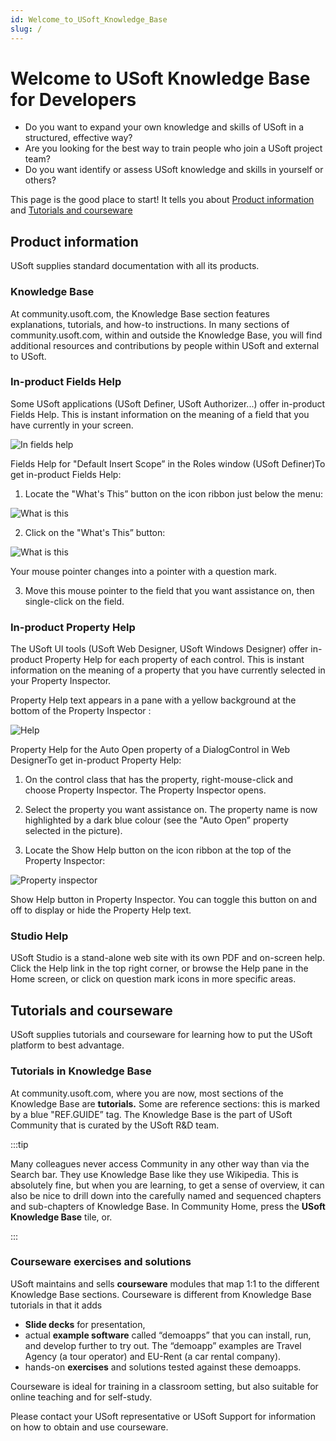 ```yaml
---
id: Welcome_to_USoft_Knowledge_Base
slug: /
---
```


# Welcome to USoft Knowledge Base for Developers

- Do you want to expand your own knowledge and skills of USoft in a structured, effective way?
- Are you looking for the best way to train people who join a USoft project team?
- Do you want identify or assess USoft knowledge and skills in yourself or others?

This page is the good place to start! It tells you about [Product information](#product-information) and [Tutorials and courseware](#tutorials-and-courseware)

## Product information

USoft supplies standard documentation with all its products.

### Knowledge Base

At community.usoft.com, the Knowledge Base section features explanations, tutorials, and how-to instructions. In many sections of community.usoft.com, within and outside the Knowledge Base, you will find additional resources and contributions by people within USoft and external to USoft.

### In-product Fields Help

Some USoft applications (USoft Definer, USoft Authorizer...) offer in-product Fields Help. This is instant information on the meaning of a field that you have currently in your screen.

![In fields help](./assets/d23972be-4bc5-4bca-a293-a377e2f904d6.png)

Fields Help for "Default Insert Scope” in the Roles window (USoft Definer)To get in-product Fields Help:

1. Locate the "What's This” button on the icon ribbon just below the menu:

![What is this](./assets/52fb7e82-de7d-4584-ae68-9b00511dfa89.png)

2. Click on the "What's This” button:

![What is this](./assets/92d499d5-0cca-4a08-90f5-4b1e6383db98.png)

Your mouse pointer changes into a pointer with a question mark.

3. Move this mouse pointer to the field that you want assistance on, then single-click on the field.

### In-product Property Help

The USoft UI tools (USoft Web Designer, USoft Windows Designer) offer in-product Property Help for each property of each control. This is instant information on the meaning of a property that you have currently selected in your Property Inspector.

Property Help text appears in a pane with a yellow background at the bottom of the Property Inspector :

![Help](./assets/bac40237-0f03-4416-be51-a38c46fd1da0.png)

Property Help for the Auto Open property of a DialogControl in Web DesignerTo get in-product Property Help:

1. On the control class that has the property, right-mouse-click and choose Property Inspector. The Property Inspector opens.

2. Select the property you want assistance on. The property name is now highlighted by a dark blue colour (see the "Auto Open” property selected in the picture).

3. Locate the Show Help button on the icon ribbon at the top of the Property Inspector:

![Property inspector](./assets/1f742929-a3aa-4240-9584-a04bc0370ccd.png)

Show Help button in Property Inspector. You can toggle this button on and off to display or hide the Property Help text.

### Studio Help

USoft Studio is a stand-alone web site with its own PDF and on-screen help. Click the Help link in the top right corner, or browse the Help pane in the Home screen, or click on question mark icons in more specific areas.

## Tutorials and courseware

USoft supplies tutorials and courseware for learning how to put the USoft platform to best advantage.

### Tutorials in Knowledge Base

At community.usoft.com, where you are now, most sections of the Knowledge Base are **tutorials.** Some are reference sections: this is marked by a blue "REF.GUIDE” tag. The Knowledge Base is the part of USoft Community that is curated by the USoft R&D team.

:::tip

Many colleagues never access Community in any other way than via the Search bar. They use Knowledge Base like they use Wikipedia.
This is absolutely fine, but when you are learning, to get a sense of overview, it can also be nice to drill down into the carefully named and sequenced chapters and sub-chapters of Knowledge Base. In Community Home, press the **USoft Knowledge Base** tile, or.

:::

### Courseware exercises and solutions

USoft maintains and sells **courseware** modules that map 1:1 to the different Knowledge Base sections. Courseware is different from Knowledge Base tutorials in that it adds

- **Slide decks** for presentation,
- actual **example software** called “demoapps” that you can install, run, and develop further to try out. The “demoapp” examples are Travel Agency (a tour operator) and EU-Rent (a car rental company).
- hands-on **exercises** and solutions tested against these demoapps.

Courseware is ideal for training in a classroom setting, but also suitable for online teaching and for self-study.

Please contact your USoft representative or USoft Support for information on how to obtain and use courseware.

<!-- TODO: **See also** -->